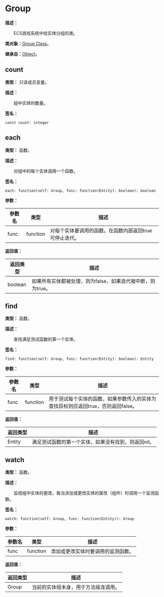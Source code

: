 
# Group

**描述：**

&emsp;&emsp;ECS游戏系统中给实体分组的类。

**类对象：**[Group Class](/docs/api/Class%20Object/Group)。

**继承自：**[Object](/docs/api/Class/Object)。

## count

**类型：** 只读成员变量。

**描述：**

&emsp;&emsp;组中实体的数量。

**签名：**
```tl
const count: integer
```

## each

**类型：** 函数。

**描述：**

&emsp;&emsp;对组中的每个实体调用一个函数。

**签名：**
```tl
each: function(self: Group, func: function(Entity): boolean): boolean
```

**参数：**

| 参数名 | 类型 | 描述 |
| --- | --- | --- |
| func | function | 对每个实体要调用的函数。在函数内部返回true可停止迭代。 |

**返回值：**

| 返回类型 | 描述 |
| --- | --- |
| boolean | 如果所有实体都被处理，则为false，如果迭代被中断，则为true。 |

## find

**类型：** 函数。

**描述：**

&emsp;&emsp;查找满足测试函数的第一个实体。

**签名：**
```tl
find: function(self: Group, func: function(Entity): boolean): Entity
```

**参数：**

| 参数名 | 类型 | 描述 |
| --- | --- | --- |
| func | function | 用于测试每个实体的函数，如果参数传入的实体为查找目标则应返回true，否则返回false。 |

**返回值：**

| 返回类型 | 描述 |
| --- | --- |
| Entity | 满足测试函数的第一个实体，如果没有找到，则返回nil。 |

## watch

**类型：** 函数。

**描述：**

&emsp;&emsp;监视组中实体的更改，每当添加或更改实体的属性（组件）时调用一个监测函数。

**签名：**
```tl
watch: function(self: Group, func: function(Entity)): Group
```

**参数：**

| 参数名 | 类型 | 描述 |
| --- | --- | --- |
| func | function | 添加或更改实体时要调用的监测函数。 |

**返回值：**

| 返回类型 | 描述 |
| --- | --- |
| Group | 当前的实体组本身，用于方法级连调用。 |